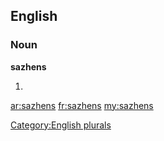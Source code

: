 ==English==

===Noun===
'''sazhens'''

# {{plural of|[[sazhen]]}}

[[Category:English plurals]]

[[ar:sazhens]]
[[fr:sazhens]]
[[my:sazhens]]